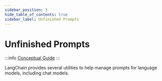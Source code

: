 ```yaml
---
sidebar_position: 3
hide_table_of_contents: true
sidebar_label: Unfinished Prompts
---
```



# Unfinished Prompts

:::info
[Conceptual Guide](https://docs.langchain.com/docs/components/prompts)
:::

LangChain provides several utilities to help manage prompts for language models, including chat models.

<DocCardList />
